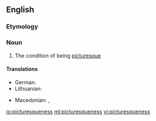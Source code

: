==English==

===Etymology===
{{suffix|picturesque|ness|lang=en}}

===Noun===
{{en-noun|~|es}}

# The condition of being [[picturesque]]

====Translations====
{{trans-top|picturesqueness}}
* German: {{t|de|Malerhaftigkeit|f}}
* Lithuanian: {{t|lt|vaizdingumas|m}}
{{trans-mid}}
* Macedonian: {{t|mk|сликовитост|f|tr=slikóvitost}},  {{t|mk|живописност|f|tr=živópisnost}}
{{trans-bottom}}

[[io:picturesqueness]]
[[ml:picturesqueness]]
[[vi:picturesqueness]]